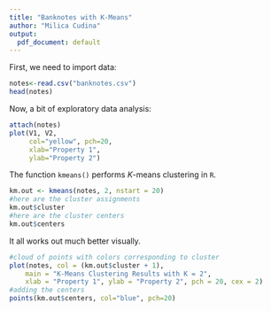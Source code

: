 ```yaml
---
title: "Banknotes with K-Means"
author: "Milica Cudina"
output:
  pdf_document: default
---
```


First, we need to import data:

```r
notes<-read.csv("banknotes.csv")
head(notes)
```

Now, a bit of exploratory data analysis:

```r
attach(notes)
plot(V1, V2,
     col="yellow", pch=20,
     xlab="Property 1", 
     ylab="Property 2")
```

The function `kmeans()` performs $K$-means clustering in
`R`. 

```r
km.out <- kmeans(notes, 2, nstart = 20)
#here are the cluster assignments
km.out$cluster
#here are the cluster centers
km.out$centers
```
It all works out much better visually. 

```r
#cloud of points with colors corresponding to cluster
plot(notes, col = (km.out$cluster + 1),
    main = "K-Means Clustering Results with K = 2",
    xlab = "Property 1", ylab = "Property 2", pch = 20, cex = 2)
#adding the centers
points(km.out$centers, col="blue", pch=20)
```

